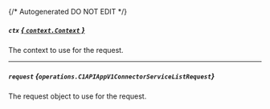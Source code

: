 {/* Autogenerated DO NOT EDIT  */}

##### `ctx` [*{ `context.Context` }*](https://pkg.go.dev/context#Context)
The context to use for the request.

---
##### `request` *{`operations.C1APIAppV1ConnectorServiceListRequest`}*
The request object to use for the request.
<Collapsible openLabel={Labels.showProperties} closeLabel={Labels.hideProperties}>
    <C1APIAppV1ConnectorServiceListRequest/>
</Collapsible>


